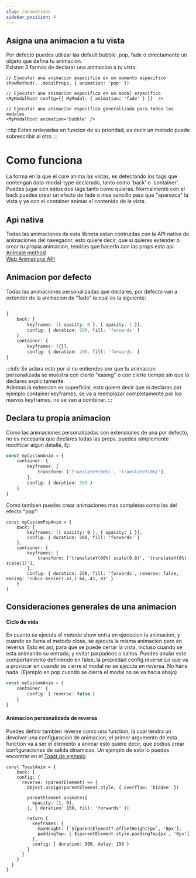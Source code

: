 ```yaml
---
slug: /animations
sidebar_position: 4
---
```



## Asigna una animacion a tu vista
Por defecto puedes utilizar las default <Highlight>bubble</Highlight> ,<Highlight>pop</Highlight>, <Highlight>fade</Highlight> o directamente un objeto que defina tu animacion.<br/>
Existen 3 formas de declarar una animacion a tu vista:
```tsx
// Ejecutar una animacion especifica en un momento especifico
showMethod(...modalProps, { animation: 'pop' })
```
```tsx
// Ejecutar una animacion especifica en un modal especifico
<MyModalRoot config={{ MyModal: { animation: 'fade' } }}  />
```
```tsx
// Ejecutar una animacion especifica generalizada para todos los modales
<MyModalRoot animation='bubble' />
```
:::tip
Estan ordenadas en funcion de su prioridad, es decir un metodo puede sobrescribir al otro
:::

# Como funciona

La forma en la que el core anima las vistas, es detectando los tags que contengan <Highlight>data-modal-type</Highlight> declarado, tanto como 'back' o 'container'.
Puedes jugar con estos dos tags tanto como quieras. Normalmente con el back puedes crear un efecto de fade o mas sencillo para que "aparezca" la vista y ya con el container animar el contenido de la vista.


## Api nativa

Todas las animaciones de esta libreria estan contruidas con la API nativa de animaciones del navegador, esto quiere decir, que si quieres extender o crear tu propia animacion, tendras que hacerlo con las props esta api.<br/>
[Animate method](https://developer.mozilla.org/en-US/docs/Web/API/Element/animate)<br/>
[Web Animations API](https://developer.mozilla.org/en-US/docs/Web/API/Web_Animations_API)<br/>

## Animacion por defecto

Todas las animaciones personalizadas que declares, por defecto van a extender de la animacion de "fade" la cual es la siguiente:
```ts

{
    back: {
        keyframes: [{ opacity: 0 }, { opacity: 1 }],
        config: { duration: 200, fill: 'forwards' }
    },
    container: {
        keyframes: [{}],
        config: { duration: 200, fill: 'forwards' }
}
```

:::info
Se aclara esto por si no entiendes por que tu animacion personalizada se muestra con cierto "easing" o con cierto tiempo sin que lo declares explicitamente.
<br/>Ademas la extencion es superficial, esto quiere decir que si declaras por ejemplo <Highlight>container.keyframes</Highlight>, se va a reemplazar completamente por los nuevos keyframes, no se van a combinar.
:::

## Declara tu propia animacion

Como las animaciones personalizadas son extensiones de una por defecto, no es necesaria que declares todas las props, puedes simplemente modificar algun detalle, Ej:
```typescript
const myCustomAnim = {
    container: {
        keyframes: {
            transform: ['translateY(60%)', 'translateY(0%)'],
        },
        config: { duration: 350 }
    }
}
```
Como tambien puedes crear animaciones mas completas como las del efecto "pop":
```tsx
const myCustomPopAnim = {
    back: {
        keyframes: [{ opacity: 0 }, { opacity: 1 }],
        config: { duration: 200, fill: 'forwards' }
    },
    container: {
        keyframes: {
            transform: ['translateY(60%) scale(0.8)', 'translateY(0%) scale(1)'],
        },
        config: { duration: 250, fill: 'forwards', reverse: false, easing: 'cubic-bezier(.47,1.64,.41,.8)' }
    }
}
```

## Consideraciones generales de una animacion

#### Ciclo de vida
En cuanto se ejecuta el metodo show entra en ejecucion la animacion, y cuando se llama el metodo close, se ejecuta la misma animacion pero en reversa.
Esto es asi, para que se puede cerrar la vista, incluso cuando se esta animando su entrada, y evitar parpadeos o saltos. Puedes anular este comportamiento definiendo en false, la propiedad <Highlight>config.reverse</Highlight>
Lo que va a provocar en cuando se cierre el modal no se ejecute en reversa. No haria nada. (Ejemplo en pop cuando se cierra el modal no se va hacia abajo)
```typescript
const myCustomAnim = {
    container: {
        config: { reverse: false }
    }
}
```
#### Animacion personalizada de reversa
Puedes definir tambien <Highlight>reverse</Highlight> como una function, la cual tendra un devolver una configuracion de animacion, el primer argumento de esta function va a ser el elemento a animar esto quiere decir, que podras crear configuraciones de salida dinamicas. Un ejemplo de esto lo puedes encontrar en el [Toast de ejemplo](/docs/container/toast).

```tsx
const ToastAnim = {
    back: {
    config: {
      reverse: (parentElement) => {
        Object.assign(parentElement.style, { overflow: 'hidden' })

        parentElement.animate({
          opacity: [1, 0],
        }, { duration: 150, fill: 'forwards' })

        return {
          keyframes: {
            maxHeight: [`${parentElement?.offsetHeight}px`, '0px'],
            paddingTop: [`${parentElement.style.paddingTop}px`, '0px']
          },
          config: { duration: 300, delay: 150 }
        }
      }
    }
  }
}
```